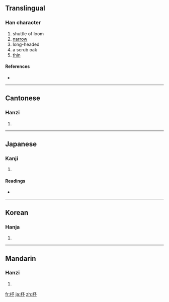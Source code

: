 ==Translingual==

===Han character===
{{Han char|rn=75|rad=木|as=04|sn=8|four=4792<sub>2</sub>|canj=木弓戈弓 (DNIN), X木弓戈弓 (XDNIN)}}

# shuttle of loom
# [[narrow]]
# long-headed
# a scrub oak
# [[thin]]

====References====
* {{Han ref|kx=0514.080|dkj=14513|dj=0901.120|hdz=21176.040|uh=677C|ud=26492|bh=AA56|bd=43606}}

----

==Cantonese==

===Hanzi===
{{yue-hanzi|jyut=|y=chyu5}}

# {{defn|Cantonese}}

----

==Japanese==

===Kanji===
{{ja-kanji|grade=|rs=木04}}

# {{defn|Japanese}}

====Readings====
* {{ja-readings|on=[[ちょ]] (cho), [[しょ]] (sho)|kun=[[ひ]] (hi), [[どんぐり]] (donguri)}}

----

==Korean==

===Hanja===
{{ko-hanja|hangeul=저|eumhun=|rv=jeo|mr=chŏ|y=ce}}

# {{defn|Korean}}

----

==Mandarin==

===Hanzi===
{{cmn-hanzi|pin=[[shù]] ([[shu4]]), [[zhù]] ([[zhu4]])|wg=shu<sup>4</sup>, chu<sup>4</sup>}}

# {{defn|Mandarin}}

[[fr:杼]]
[[ja:杼]]
[[zh:杼]]